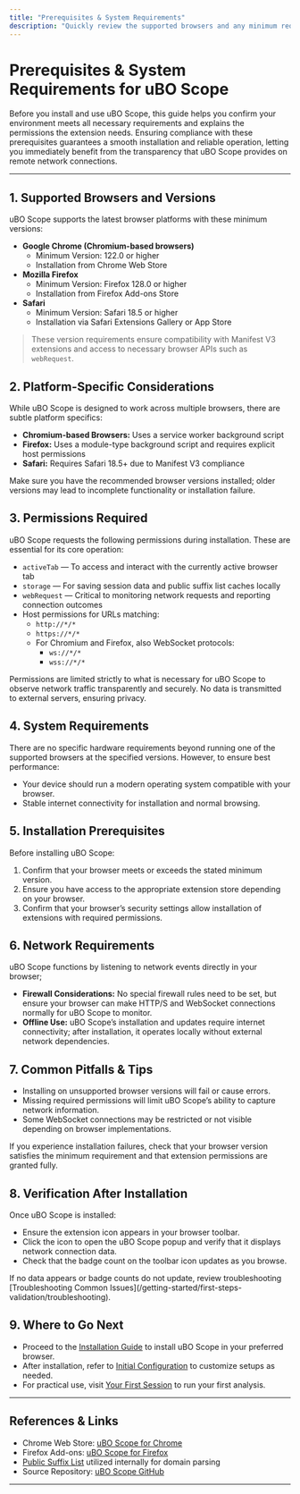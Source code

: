 ```yaml
---
title: "Prerequisites & System Requirements"
description: "Quickly review the supported browsers and any minimum requirements necessary to install uBO Scope. Learn what permissions the extension needs and understand any platform-specific considerations before getting started."
---
```


# Prerequisites & System Requirements for uBO Scope

Before you install and use uBO Scope, this guide helps you confirm your environment meets all necessary requirements and explains the permissions the extension needs. Ensuring compliance with these prerequisites guarantees a smooth installation and reliable operation, letting you immediately benefit from the transparency that uBO Scope provides on remote network connections.

---

## 1. Supported Browsers and Versions

uBO Scope supports the latest browser platforms with these minimum versions:

- **Google Chrome (Chromium-based browsers)**
  - Minimum Version: 122.0 or higher
  - Installation from Chrome Web Store
- **Mozilla Firefox**
  - Minimum Version: Firefox 128.0 or higher
  - Installation from Firefox Add-ons Store
- **Safari**
  - Minimum Version: Safari 18.5 or higher
  - Installation via Safari Extensions Gallery or App Store


> These version requirements ensure compatibility with Manifest V3 extensions and access to necessary browser APIs such as `webRequest`.


## 2. Platform-Specific Considerations

While uBO Scope is designed to work across multiple browsers, there are subtle platform specifics:

- **Chromium-based Browsers:** Uses a service worker background script
- **Firefox:** Uses a module-type background script and requires explicit host permissions
- **Safari:** Requires Safari 18.5+ due to Manifest V3 compliance


Make sure you have the recommended browser versions installed; older versions may lead to incomplete functionality or installation failure.

## 3. Permissions Required

uBO Scope requests the following permissions during installation. These are essential for its core operation:

- `activeTab` — To access and interact with the currently active browser tab
- `storage` — For saving session data and public suffix list caches locally
- `webRequest` — Critical to monitoring network requests and reporting connection outcomes
- Host permissions for URLs matching:
  - `http://*/*`
  - `https://*/*`
  - For Chromium and Firefox, also WebSocket protocols:
    - `ws://*/*`
    - `wss://*/*`


<Tip>
Permissions are limited strictly to what is necessary for uBO Scope to observe network traffic transparently and securely. No data is transmitted to external servers, ensuring privacy.
</Tip>

## 4. System Requirements

There are no specific hardware requirements beyond running one of the supported browsers at the specified versions. However, to ensure best performance:

- Your device should run a modern operating system compatible with your browser.
- Stable internet connectivity for installation and normal browsing.

## 5. Installation Prerequisites

Before installing uBO Scope:

1. Confirm that your browser meets or exceeds the stated minimum version.
2. Ensure you have access to the appropriate extension store depending on your browser.
3. Confirm that your browser’s security settings allow installation of extensions with required permissions.


## 6. Network Requirements

uBO Scope functions by listening to network events directly in your browser;

- **Firewall Considerations:** No special firewall rules need to be set, but ensure your browser can make HTTP/S and WebSocket connections normally for uBO Scope to monitor.
- **Offline Use:** uBO Scope’s installation and updates require internet connectivity; after installation, it operates locally without external network dependencies.


## 7. Common Pitfalls & Tips

- Installing on unsupported browser versions will fail or cause errors.
- Missing required permissions will limit uBO Scope’s ability to capture network information.
- Some WebSocket connections may be restricted or not visible depending on browser implementations.


<Warning>
If you experience installation failures, check that your browser version satisfies the minimum requirement and that extension permissions are granted fully.
</Warning>

## 8. Verification After Installation

Once uBO Scope is installed:

- Ensure the extension icon appears in your browser toolbar.
- Click the icon to open the uBO Scope popup and verify that it displays network connection data.
- Check that the badge count on the toolbar icon updates as you browse.


<Check>
If no data appears or badge counts do not update, review troubleshooting [Troubleshooting Common Issues](/getting-started/first-steps-validation/troubleshooting).
</Check>

## 9. Where to Go Next

- Proceed to the [Installation Guide](/getting-started/introduction-setup/installation) to install uBO Scope in your preferred browser.
- After installation, refer to [Initial Configuration](/getting-started/introduction-setup/configuration) to customize setups as needed.
- For practical use, visit [Your First Session](/getting-started/first-steps-validation/first-usage) to run your first analysis.


---

## References & Links

- Chrome Web Store: [uBO Scope for Chrome](https://chromewebstore.google.com/detail/ubo-scope/bbdpgcaljkaaigfcomhidmneffjjjfgp)
- Firefox Add-ons: [uBO Scope for Firefox](https://addons.mozilla.org/firefox/addon/ubo-scope/)
- [Public Suffix List](https://publicsuffix.org/list/) utilized internally for domain parsing
- Source Repository: [uBO Scope GitHub](https://github.com/gorhill/uBO-Scope)

---